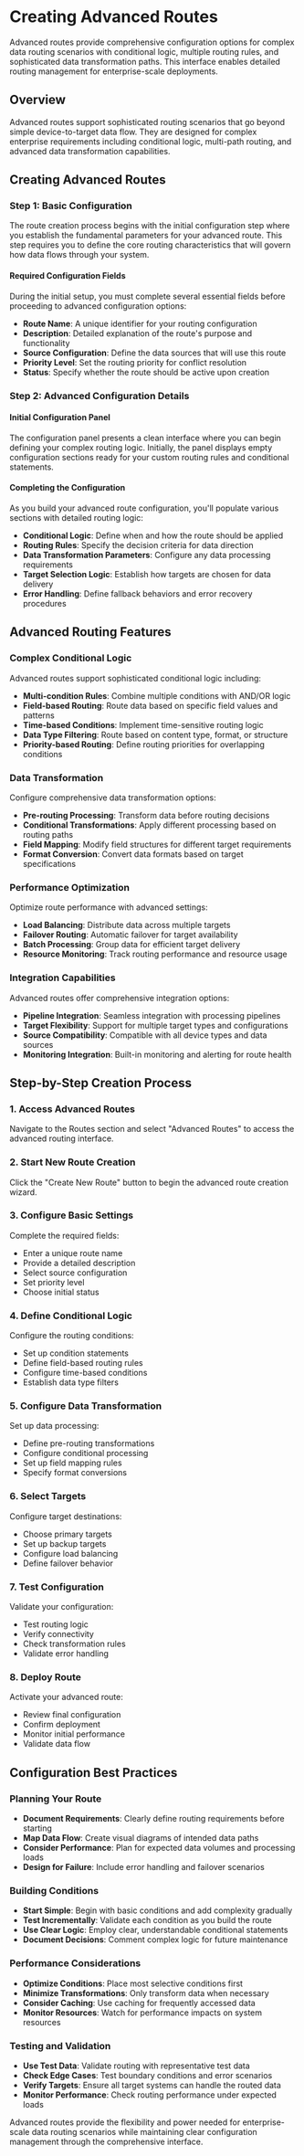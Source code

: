 # Creating Advanced Routes

Advanced routes provide comprehensive configuration options for complex data routing scenarios with conditional logic, multiple routing rules, and sophisticated data transformation paths. This interface enables detailed routing management for enterprise-scale deployments.

## Overview

Advanced routes support sophisticated routing scenarios that go beyond simple device-to-target data flow. They are designed for complex enterprise requirements including conditional logic, multi-path routing, and advanced data transformation capabilities.

## Creating Advanced Routes

### Step 1: Basic Configuration

The route creation process begins with the initial configuration step where you establish the fundamental parameters for your advanced route. This step requires you to define the core routing characteristics that will govern how data flows through your system.

#### Required Configuration Fields

During the initial setup, you must complete several essential fields before proceeding to advanced configuration options:

- **Route Name**: A unique identifier for your routing configuration
- **Description**: Detailed explanation of the route's purpose and functionality
- **Source Configuration**: Define the data sources that will use this route
- **Priority Level**: Set the routing priority for conflict resolution
- **Status**: Specify whether the route should be active upon creation

### Step 2: Advanced Configuration Details

#### Initial Configuration Panel

The configuration panel presents a clean interface where you can begin defining your complex routing logic. Initially, the panel displays empty configuration sections ready for your custom routing rules and conditional statements.

#### Completing the Configuration

As you build your advanced route configuration, you'll populate various sections with detailed routing logic:

- **Conditional Logic**: Define when and how the route should be applied
- **Routing Rules**: Specify the decision criteria for data direction
- **Data Transformation Parameters**: Configure any data processing requirements
- **Target Selection Logic**: Establish how targets are chosen for data delivery
- **Error Handling**: Define fallback behaviors and error recovery procedures

## Advanced Routing Features

### Complex Conditional Logic

Advanced routes support sophisticated conditional logic including:

- **Multi-condition Rules**: Combine multiple conditions with AND/OR logic
- **Field-based Routing**: Route data based on specific field values and patterns
- **Time-based Conditions**: Implement time-sensitive routing logic
- **Data Type Filtering**: Route based on content type, format, or structure
- **Priority-based Routing**: Define routing priorities for overlapping conditions

### Data Transformation

Configure comprehensive data transformation options:

- **Pre-routing Processing**: Transform data before routing decisions
- **Conditional Transformations**: Apply different processing based on routing paths
- **Field Mapping**: Modify field structures for different target requirements
- **Format Conversion**: Convert data formats based on target specifications

### Performance Optimization

Optimize route performance with advanced settings:

- **Load Balancing**: Distribute data across multiple targets
- **Failover Routing**: Automatic failover for target availability
- **Batch Processing**: Group data for efficient target delivery
- **Resource Monitoring**: Track routing performance and resource usage

### Integration Capabilities

Advanced routes offer comprehensive integration options:

- **Pipeline Integration**: Seamless integration with processing pipelines
- **Target Flexibility**: Support for multiple target types and configurations
- **Source Compatibility**: Compatible with all device types and data sources
- **Monitoring Integration**: Built-in monitoring and alerting for route health

## Step-by-Step Creation Process

### 1. Access Advanced Routes

Navigate to the Routes section and select "Advanced Routes" to access the advanced routing interface.

### 2. Start New Route Creation

Click the "Create New Route" button to begin the advanced route creation wizard.

### 3. Configure Basic Settings

Complete the required fields:
- Enter a unique route name
- Provide a detailed description
- Select source configuration
- Set priority level
- Choose initial status

### 4. Define Conditional Logic

Configure the routing conditions:
- Set up condition statements
- Define field-based routing rules
- Configure time-based conditions
- Establish data type filters

### 5. Configure Data Transformation

Set up data processing:
- Define pre-routing transformations
- Configure conditional processing
- Set up field mapping rules
- Specify format conversions

### 6. Select Targets

Configure target destinations:
- Choose primary targets
- Set up backup targets
- Configure load balancing
- Define failover behavior

### 7. Test Configuration

Validate your configuration:
- Test routing logic
- Verify connectivity
- Check transformation rules
- Validate error handling

### 8. Deploy Route

Activate your advanced route:
- Review final configuration
- Confirm deployment
- Monitor initial performance
- Validate data flow

## Configuration Best Practices

### Planning Your Route

- **Document Requirements**: Clearly define routing requirements before starting
- **Map Data Flow**: Create visual diagrams of intended data paths
- **Consider Performance**: Plan for expected data volumes and processing loads
- **Design for Failure**: Include error handling and failover scenarios

### Building Conditions

- **Start Simple**: Begin with basic conditions and add complexity gradually
- **Test Incrementally**: Validate each condition as you build the route
- **Use Clear Logic**: Employ clear, understandable conditional statements
- **Document Decisions**: Comment complex logic for future maintenance

### Performance Considerations

- **Optimize Conditions**: Place most selective conditions first
- **Minimize Transformations**: Only transform data when necessary
- **Consider Caching**: Use caching for frequently accessed data
- **Monitor Resources**: Watch for performance impacts on system resources

### Testing and Validation

- **Use Test Data**: Validate routing with representative test data
- **Check Edge Cases**: Test boundary conditions and error scenarios
- **Verify Targets**: Ensure all target systems can handle the routed data
- **Monitor Performance**: Check routing performance under expected loads

Advanced routes provide the flexibility and power needed for enterprise-scale data routing scenarios while maintaining clear configuration management through the comprehensive interface.
